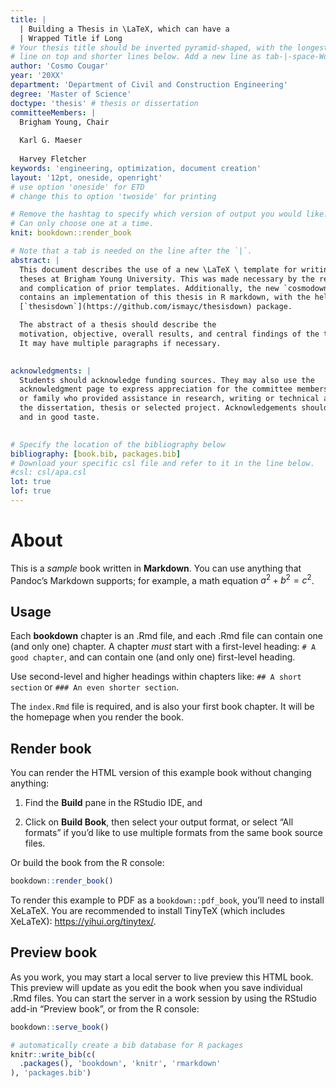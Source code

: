 ```yaml
---
title: |
  | Building a Thesis in \LaTeX, which can have a  
  | Wrapped Title if Long
# Your thesis title should be inverted pyramid-shaped, with the longest
# line on top and shorter lines below. Add a new line as tab-|-space-Words
author: 'Cosmo Cougar'
year: '20XX'
department: 'Department of Civil and Construction Engineering'
degree: 'Master of Science'
doctype: 'thesis' # thesis or dissertation
committeeMembers: |
  Brigham Young, Chair 
  
  Karl G. Maeser 
  
  Harvey Fletcher
keywords: 'engineering, optimization, document creation'
layout: '12pt, oneside, openright' 
# use option 'oneside' for ETD
# change this to option 'twoside' for printing

# Remove the hashtag to specify which version of output you would like.
# Can only choose one at a time.
knit: bookdown::render_book

# Note that a tab is needed on the line after the `|`.
abstract: |
  This document describes the use of a new \LaTeX \ template for writing masters
  theses at Brigham Young University. This was made necessary by the relative age
  and complication of prior templates. Additionally, the new `cosmodown` R package
  contains an implementation of this thesis in R markdown, with the help of the 
  [`thesisdown`](https://github.com/ismayc/thesisdown) package.

  The abstract of a thesis should describe the
  motivation, objective, overall results, and central findings of the thesis.
  It may have multiple paragraphs if necessary.

  
acknowledgments: |
  Students should acknowledge funding sources. They may also use the
  acknowledgment page to express appreciation for the committee members, friends
  or family who provided assistance in research, writing or technical aspects of
  the dissertation, thesis or selected project. Acknowledgements should be simple
  and in good taste.

  
# Specify the location of the bibliography below
bibliography: [book.bib, packages.bib]
# Download your specific csl file and refer to it in the line below.
#csl: csl/apa.csl
lot: true
lof: true
---
```


# About

This is a _sample_ book written in **Markdown**. You can use anything that Pandoc's Markdown supports; for example, a math equation $a^2 + b^2 = c^2$.

## Usage 

Each **bookdown** chapter is an .Rmd file, and each .Rmd file can contain one (and only one) chapter. A chapter *must* start with a first-level heading: `# A good chapter`, and can contain one (and only one) first-level heading.

Use second-level and higher headings within chapters like: `## A short section` or `### An even shorter section`.

The `index.Rmd` file is required, and is also your first book chapter. It will be the homepage when you render the book.

## Render book

You can render the HTML version of this example book without changing anything:

1. Find the **Build** pane in the RStudio IDE, and

1. Click on **Build Book**, then select your output format, or select "All formats" if you'd like to use multiple formats from the same book source files.

Or build the book from the R console:

```r
bookdown::render_book()
```

To render this example to PDF as a `bookdown::pdf_book`, you'll need to install XeLaTeX. You are recommended to install TinyTeX (which includes XeLaTeX): <https://yihui.org/tinytex/>.

## Preview book

As you work, you may start a local server to live preview this HTML book. This preview will update as you edit the book when you save individual .Rmd files. You can start the server in a work session by using the RStudio add-in "Preview book", or from the R console:

```r
bookdown::serve_book()
```


```r
# automatically create a bib database for R packages
knitr::write_bib(c(
  .packages(), 'bookdown', 'knitr', 'rmarkdown'
), 'packages.bib')
```
